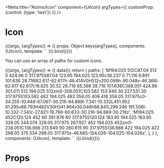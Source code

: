 
<Meta
  title="Atoms/Icon"
  component={UiIcon}
  argTypes={{
    customProp: {control: {type: 'text'}}
  }}
/>

# Icon

<Canvas>
  <Story
    name="Common"
    args={{
      customProp: 'customProp'
    }}
  >
    {((args, {argTypes}) => ({
      props: Object.keys(argTypes),
      components: {UiIcon},
      template: `<UiIcon icon="search"/>`
    })).bind({})}
  </Story>
</Canvas>

<ArgsTable story='Common' />

You can use an array of paths for custom icons.

<Canvas>
  <Story
    name="Custom svg paths"
    args={{
      customProp: 'customProp'
    }}
  >
    {((args, {argTypes}) => ({
      data(){
        return {
          paths: [
            'M194.025 512C87.04 512 0 424.96 0 317.975S87.04 123.95 194.025 123.95c36.237 0 71.116 9.891 101.636 28.716l62.617-62.617h-46.414V0H512v200.088h-90.048v-46.366l-62.617 62.617c18.825 30.52 28.716 65.398 28.716 101.636C388.051 424.96 301.011 512 194.025 512zm0-358.051C103.582 153.949 30 227.531 30 317.975S103.582 482 194.025 482 358.05 408.418 358.05 317.975c0-34.255-10.448-67.067-30.216-94.889l-7.341-10.332L451.952 81.295v88.793H482V30H341.864v30.048h88.841L299.246 191.506l-10.332-7.341c-27.821-19.768-60.633-30.216-94.889-30.216z',
            'M194.025 452C120.124 452 60 391.876 60 317.975S120.124 183.95 194.025 183.95 328.05 244.074 328.05 317.975 267.927 452 194.025 452zm0-238.051C136.666 213.949 90 260.615 90 317.975S136.666 422 194.025 422 298.05 375.334 298.05 317.975s-46.665-104.026-104.025-104.026z',
          ],
        }
      },
      components: {UiIcon},
      template: `<UiIcon
        :icon="paths"
        viewBox="0 0 512 512"
      />`
    })).bind({})}
  </Story>
</Canvas>

# Props

<Props of={UiIcon} />
